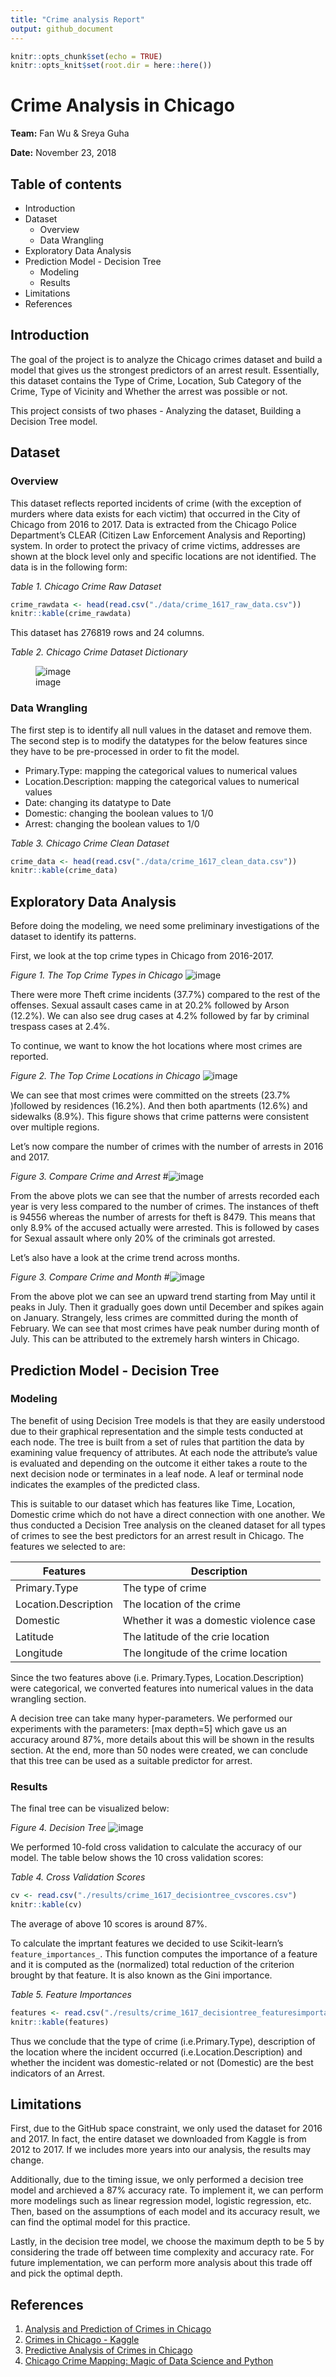 ```yaml
---
title: "Crime analysis Report"
output: github_document
---
```


```r
knitr::opts_chunk$set(echo = TRUE)
knitr::opts_knit$set(root.dir = here::here())
```

# Crime Analysis in Chicago 

**Team:** Fan Wu & Sreya Guha

**Date:** November 23, 2018

## Table of contents

* Introduction
* Dataset
    + Overview
    + Data Wrangling
* Exploratory Data Analysis
* Prediction Model - Decision Tree
    + Modeling
    + Results
* Limitations
* References

## Introduction

The goal of the project is to analyze the Chicago crimes dataset and build a model that gives us the strongest predictors of an arrest result. Essentially, this dataset contains the Type of Crime, Location, Sub Category of the Crime, Type of Vicinity and Whether the arrest was possible or not.

This project consists of two phases - Analyzing the dataset, Building a Decision Tree model.

## Dataset

### Overview

This dataset reflects reported incidents of crime (with the exception of murders where data exists for each victim) that occurred in the City of Chicago from 2016 to 2017. Data is extracted from the Chicago Police Department's CLEAR (Citizen Law Enforcement Analysis and Reporting) system. In order to protect the privacy of crime victims, addresses are shown at the block level only and specific locations are not identified. The data is in the following form:

*Table 1. Chicago Crime Raw Dataset* 

```r
crime_rawdata <- head(read.csv("./data/crime_1617_raw_data.csv"))
knitr::kable(crime_rawdata)
```

This dataset has 276819 rows and 24 columns. 

*Table 2. Chicago Crime Dataset Dictionary*

![image](../img/data_dict.png)

### Data Wrangling

The first step is to identify all null values in the dataset and remove them.
The second step is to modify the datatypes for the below features since they have to be pre-processed in order to fit the model.

- Primary.Type: mapping the categorical values to numerical values
- Location.Description: mapping the categorical values to numerical values
- Date: changing its datatype to Date
- Domestic: changing the boolean values to 1/0
- Arrest: changing the boolean values to 1/0

*Table 3. Chicago Crime Clean Dataset*
```r
crime_data <- head(read.csv("./data/crime_1617_clean_data.csv"))
knitr::kable(crime_data)
```

## Exploratory Data Analysis

Before doing the modeling, we need some preliminary investigations of the dataset to identify its patterns.

First, we look at the top crime types in Chicago from 2016-2017.

*Figure 1. The Top Crime Types in Chicago*
![image](../img/crime_type_bar.png)

There were more Theft crime incidents (37.7%) compared to the rest of the offenses. Sexual assault cases came in at 20.2% followed by Arson (12.2%). We can also see drug cases at 4.2% followed by far by criminal trespass cases at 2.4%.

To continue, we want to know the hot locations where most crimes are reported.

*Figure 2. The Top Crime Locations in Chicago*
![image](../img/crime_loc_bar.png)

We can see that most crimes were committed on the streets (23.7% )followed by residences (16.2%). And then both apartments (12.6%) and sidewalks (8.9%). This figure shows that crime patterns were consistent over multiple regions.

Let's now compare the number of crimes with the number of arrests in 2016 and 2017.

*Figure 3. Compare Crime and Arrest*
#![image](../img/crime_arrest.png)

From the above plots we can see that the number of arrests recorded each year is very less compared to the number of crimes. The instances of theft is 94556 whereas the number of arrests for theft is 8479. This means that only 8.9% of the accused actually were arrested. This is followed by cases for Sexual assault where only 20% of the criminals got arrested.

Let's also have a look at the crime trend across months.

*Figure 3. Compare Crime and Month*
#![image](../img/crime_month.png)

From the above plot we can see an upward trend starting from May until it peaks in July. Then it gradually goes down until December and spikes again on January. Strangely, less crimes are committed during the month of February. We can see that most crimes have peak number during month of July. This can be attributed to the extremely harsh winters in Chicago. 

## Prediction Model - Decision Tree

### Modeling

The benefit of using Decision Tree models is that they are easily understood due to their graphical representation and the simple tests conducted at each node. The tree is built from a set of rules that partition the data by examining value frequency of attributes. At each node the attribute's value is evaluated and depending on the outcome it either takes a route to the next decision node or terminates in a leaf node. A leaf or terminal node indicates the examples of the predicted class.

This is suitable to our dataset which has features like Time, Location, Domestic crime which do not have a direct connection with one another. We thus conducted a Decision Tree analysis on the cleaned dataset for all types of crimes to see the best predictors for an arrest result in Chicago. The features we selected to are: 

|  Features  |  Description  |
|------------|---------------|
|Primary.Type| The type of crime|
|Location.Description| The location of the crime|
|Domestic    | Whether it was a domestic violence case|
| Latitude  | The latitude of the crie location  |
|  Longitude  |  The longitude of the crime location  |

Since the two features above (i.e. Primary.Types, Location.Description) were categorical, we converted features into numerical values in the data wrangling section. 

A decision tree can take many hyper-parameters. We performed our experiments with the parameters: [max depth=5] which gave us an accuracy around 87%, more details about this will be shown in the results section. At the end, more than 50 nodes were created, we can conclude that this tree can be used as a suitable predictor for arrest. 

### Results

The final tree can be visualized below:

*Figure 4. Decision Tree*
![image](../img/Crime_tree.png)

We performed 10-fold cross validation to calculate the accuracy of our model. The table below shows the 10 cross validation scores:

*Table 4. Cross Validation Scores*
```r
cv <- read.csv("./results/crime_1617_decisiontree_cvscores.csv")
knitr::kable(cv)
```

The average of above 10 scores is around 87%.

To calculate the imprtant features we decided to use Scikit-learn's `feature_importances_`. This function computes the importance of a feature and it is computed as the (normalized) total reduction of the criterion brought by that feature. It is also known as the Gini importance.

*Table 5. Feature Importances*
```r
features <- read.csv("./results/crime_1617_decisiontree_featuresimportance.csv")
knitr::kable(features)
```

Thus we conclude that the type of crime (i.e.Primary.Type), description of the location where the incident occurred (i.e.Location.Description) and whether the incident was domestic-related or not (Domestic) are the best indicators of an Arrest.

## Limitations

First, due to the GitHub space constraint, we only used the dataset for 2016 and 2017. In fact, the entire dataset we downloaded from Kaggle is from 2012 to 2017. If we includes more years into our analysis, the results may change.

Additionally, due to the timing issue, we only performed a decision tree model and archieved a 87% accuracy rate. To implement it, we can perform more modelings such as linear regression model, logistic regression, etc. Then, based on the assumptions of each model and its accuracy result, we can find the optimal model for this practice.

Lastly, in the decision tree model, we choose the maximum depth to be 5 by considering the trade off between time complexity and accuracy rate. For future implementation, we can perform more analysis about this trade off and pick the optimal depth. 


## References

1. [Analysis and Prediction of Crimes in Chicago](https://github.com/cnreddy11/Analysis-and-Prediction-of-Crimes-in-Chicago/blob/master/Chicago%20Crimes%20Analysis.ipynb)
2. [Crimes in Chicago - Kaggle](https://www.kaggle.com/currie32/crimes-in-chicago)
3. [Predictive Analysis of Crimes in Chicago](http://sites.warnercnr.colostate.edu/cnreddy/predictive-analysis-crimes-chicago/)
4. [Chicago Crime Mapping: Magic of Data Science and Python](https://hackernoon.com/chicago-crime-mapping-magic-of-data-science-and-python-f2ecad74a597)